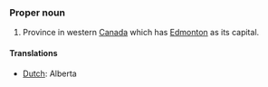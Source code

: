 ===Proper noun===
#Province in western [[Canada]] which has [[Edmonton]] as its capital.

====Translations====
*[[Dutch]]: Alberta
